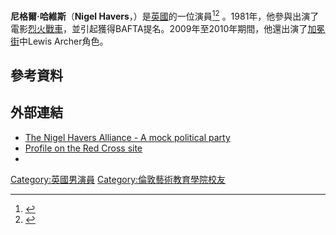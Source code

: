 {{expand|time=2015-12-21T13:39:31+00:00}}
'''尼格爾·哈維斯'''（'''Nigel Havers'''，{{bd|1951年|11月6日}}）是[[英國|英國]]的一位演員<ref>{{cite news|last=Methven|first=Nicola|title=TV toff Nigel Havers delighted to discover he's descended from bankrupt cabbie and Cornish millers|url=http://www.mirror.co.uk/tv/tv-news/nigel-havers-discovers-humble-ancestry-2103042|accessdate=31 July 2013|newspaper=Daily Mirror|date=30 Jul 2013|archive-date=2016-08-22|archive-url=https://web.archive.org/web/20160822024837/http://www.mirror.co.uk/tv/tv-news/nigel-havers-discovers-humble-ancestry-2103042|dead-url=no}}</ref><ref>{{Cite web |url=http://www.thegenealogist.co.uk/featuredarticles/wdytya2013_havers.php |title=Nigel Havers Featured Article |accessdate=2015-12-21 |archive-date=2016-08-25 |archive-url=https://web.archive.org/web/20160825180209/https://www.thegenealogist.co.uk/featuredarticles/wdytya2013_havers.php |dead-url=no }}</ref>
。1981年，他參與出演了電影[[烈火戰車_(1981年電影)|烈火戰車]]，並引起獲得BAFTA提名。2009年至2010年期間，他還出演了[[加冕街|加冕街]]中Lewis Archer角色。

==參考資料==
{{reflist}}
==外部連結==
* [https://web.archive.org/web/20130623173331/http://nigelhaversalliance.co.uk/ The Nigel Havers Alliance - A mock political party]
* [https://web.archive.org/web/20150924085414/http://www.redcross.org.uk/About-us/Celebrity-support/Entertainment-and-Artists-Supporters-Network/Nigel-Havers Profile on the Red Cross site]
*{{IMDb name|0369814}}
[[Category:英國男演員|Category:英國男演員]]
[[Category:倫敦藝術教育學院校友|Category:倫敦藝術教育學院校友]]